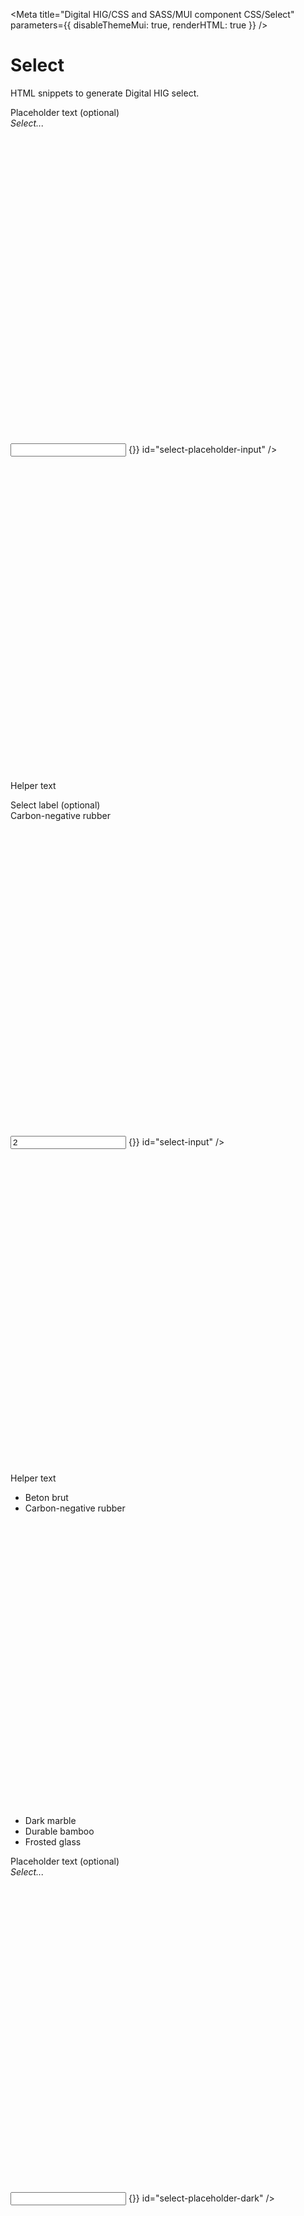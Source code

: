 
<Meta
  title="Digital HIG/CSS and SASS/MUI component CSS/Select"
  parameters={{
    disableThemeMui: true,
    renderHTML: true
  }}
/>

# Select

HTML snippets to generate Digital HIG select.

<Canvas>
  <Story name="Light theme">
    <div className="dhig-theme--light">
      <div className="MuiFormControl-root MuiFormControl-fullWidth">
        <label
          className="MuiFormLabel-root MuiInputLabel-root MuiInputLabel-formControl MuiInputLabel-animated MuiInputLabel-outlined"
          data-shrink="false"
          htmlFor="select-placeholder-input"
          id="select-placeholder-input-label"
        >
          Placeholder text
          <span className="DhigInputLabel--hintText">(optional)</span>
        </label>
        <div
          className="MuiInputBase-root MuiOutlinedInput-root MuiInputBase-formControl"
          data-active="false"
        >
          <div
            className="MuiSelect-root MuiSelect-select MuiSelect-selectMenu MuiSelect-outlined MuiInputBase-input MuiOutlinedInput-input"
            tabIndex="0"
            role="button"
            aria-haspopup="listbox"
            aria-labelledby="select-id-placeholder"
          >
            <em>Select...</em>
            <svg
              className="MuiSvgIcon-root MuiSvgIcon-root DhigSvgIcon DhigSvgIcon--size--inherit DhigSelect--checkedIcon DhigSvgIcon DhigSvgIcon--type--ui-control-icon DhigSvgIcon--size--small"
              focusable="false"
              viewBox="0 0 24 24"
              aria-hidden="false"
            >
              <use
                xlinkHref="#dhig--ui-controls--checkmark"
                className="dhig--ui-controls--checkmark"
              ></use>
              <title>Selected</title>
            </svg>
          </div>
          <input
            aria-hidden="true"
            tabIndex="-1"
            className="MuiSelect-nativeInput"
            onChange={() => {}}
            id="select-placeholder-input"
          />
          <svg
            className="MuiSvgIcon-root MuiSelect-icon DhigSvgIcon DhigSvgIcon--type--ui-control-icon DhigSvgIcon--size--small"
            focusable="false"
            viewBox="0 0 24 24"
            aria-hidden="false"
          >
            <use
              xlinkHref="#dhig--ui-controls--caret-down"
              className="dhig--ui-controls--caret-down"
            ></use>
            <title>Toggle</title>
          </svg>
        </div>
        <p
          className="MuiFormHelperText-root MuiFormHelperText-contained"
          id="select-placeholder-helper-text"
        >
          Helper text
        </p>
      </div>
      <div className="dhig-mb-6" />
      <div className="MuiFormControl-root">
        <label
          className="MuiFormLabel-root MuiInputLabel-root MuiInputLabel-formControl MuiInputLabel-animated MuiInputLabel-shrink MuiInputLabel-filled MuiFormLabel-filled"
          data-shrink="true"
          htmlFor="select-input"
        >
          Select label
          <span className="DhigInputLabel--hintText">(optional)</span>
        </label>
        <div
          className="MuiInputBase-root MuiFilledInput-root MuiFilledInput-underline MuiInputBase-formControl"
          data-active="false"
        >
          <div
            className="MuiSelect-root MuiSelect-select MuiSelect-selectMenu MuiSelect-filled MuiInputBase-input MuiFilledInput-input"
            tabIndex="0"
            role="button"
            aria-haspopup="listbox"
          >
            Carbon-negative rubber
            <svg
              className="MuiSvgIcon-root MuiSvgIcon-root DhigSvgIcon DhigSvgIcon--size--inherit DhigSelect--checkedIcon DhigSvgIcon DhigSvgIcon--type--ui-control-icon DhigSvgIcon--size--small"
              focusable="false"
              viewBox="0 0 24 24"
              aria-hidden="false"
            >
              <use
                xlinkHref="#dhig--ui-controls--checkmark"
                className="dhig--ui-controls--checkmark"
              ></use>
              <title>Selected</title>
            </svg>
          </div>
          <input
            aria-hidden="true"
            tabIndex="-1"
            className="MuiSelect-nativeInput"
            value="2"
            onChange={() => {}}
            id="select-input"
          />
          <svg
            className="MuiSvgIcon-root MuiSelect-icon DhigSvgIcon DhigSvgIcon--type--ui-control-icon DhigSvgIcon--size--small"
            focusable="false"
            viewBox="0 0 24 24"
            aria-hidden="false"
          >
            <use
              xlinkHref="#dhig--ui-controls--caret-down"
              className="dhig--ui-controls--caret-down"
            ></use>
            <title>Toggle</title>
          </svg>
        </div>
        <p className="MuiFormHelperText-root MuiFormHelperText-contained MuiFormHelperText-filled">
          Helper text
        </p>
      </div>
      <div className="dhig-mb-6" />
      <div
        className="MuiPaper-root MuiMenu-paper MuiPopover-paper MuiPaper-elevation0 MuiPaper-rounded"
        style={{ opacity: 1, transform: "none", minWidth: "220px" }}
        tabIndex="-1"
      >
        <ul
          className="MuiList-root MuiMenu-list MuiList-padding"
          role="listbox"
          tabIndex="-1"
        >
          <li
            className="MuiButtonBase-root MuiListItem-root MuiMenuItem-root MuiMenuItem-gutters MuiListItem-gutters MuiListItem-button"
            tabIndex="-1"
            role="option"
            aria-selected="false"
            aria-disabled="false"
            data-value="1"
          >
            Beton brut
          </li>
          <li
            className="MuiButtonBase-root MuiListItem-root MuiMenuItem-root Mui-selected MuiMenuItem-gutters MuiListItem-gutters MuiListItem-button Mui-selected"
            tabIndex="0"
            role="option"
            aria-disabled="false"
            aria-selected="true"
            data-value="2"
          >
            Carbon-negative rubber
            <svg
              className="MuiSvgIcon-root MuiSvgIcon-root DhigSvgIcon DhigSvgIcon--size--inherit DhigSelect--checkedIcon DhigSvgIcon DhigSvgIcon--type--ui-control-icon DhigSvgIcon--size--small"
              focusable="false"
              viewBox="0 0 24 24"
              aria-hidden="false"
            >
              <use
                xlinkHref="#dhig--ui-controls--checkmark"
                className="dhig--ui-controls--checkmark"
              ></use>
              <title>Selected</title>
            </svg>
          </li>
          <li
            className="MuiButtonBase-root MuiListItem-root MuiMenuItem-root MuiMenuItem-gutters MuiListItem-gutters MuiListItem-button"
            tabIndex="-1"
            role="option"
            aria-selected="false"
            aria-disabled="false"
            data-value="3"
          >
            Dark marble
          </li>
          <li
            className="MuiButtonBase-root MuiListItem-root MuiMenuItem-root MuiMenuItem-gutters MuiListItem-gutters MuiListItem-button"
            tabIndex="-1"
            role="option"
            aria-selected="false"
            aria-disabled="false"
            data-value="4"
          >
            Durable bamboo
          </li>
          <li
            className="MuiButtonBase-root MuiListItem-root MuiMenuItem-root MuiMenuItem-gutters MuiListItem-gutters MuiListItem-button"
            tabIndex="-1"
            role="option"
            aria-selected="false"
            aria-disabled="false"
            data-value="5"
          >
            Frosted glass
          </li>
        </ul>
      </div>
      <div style={{ height: "220px" }} />
    </div>
  </Story>
</Canvas>

<Canvas>
  <Story name="Dark theme" parameters={{ theme: "dark" }}>
    <div className="dhig-theme--dark">
      <div className="MuiFormControl-root MuiFormControl-fullWidth">
        <label
          className="MuiFormLabel-root MuiInputLabel-root MuiInputLabel-formControl MuiInputLabel-animated MuiInputLabel-outlined"
          data-shrink="false"
          htmlFor="select-placeholder-dark"
          id="select-placeholder-label-dark"
        >
          Placeholder text
          <span className="DhigInputLabel--hintText">(optional)</span>
        </label>
        <div
          className="MuiInputBase-root MuiOutlinedInput-root MuiInputBase-formControl"
          data-active="false"
        >
          <div
            className="MuiSelect-root MuiSelect-select MuiSelect-selectMenu MuiSelect-outlined MuiInputBase-input MuiOutlinedInput-input"
            tabIndex="0"
            role="button"
            aria-haspopup="listbox"
            aria-labelledby="select-id-placeholder"
          >
            <em>Select...</em>
            <svg
              className="MuiSvgIcon-root MuiSvgIcon-root DhigSvgIcon DhigSvgIcon--size--inherit DhigSelect--checkedIcon DhigSvgIcon DhigSvgIcon--type--ui-control-icon DhigSvgIcon--size--small"
              focusable="false"
              viewBox="0 0 24 24"
              aria-hidden="false"
            >
              <use
                xlinkHref="#dhig--ui-controls--checkmark"
                className="dhig--ui-controls--checkmark"
              ></use>
              <title>Selected</title>
            </svg>
          </div>
          <input
            aria-hidden="true"
            tabIndex="-1"
            className="MuiSelect-nativeInput"
            onChange={() => {}}
            id="select-placeholder-dark"
          />
          <svg
            className="MuiSvgIcon-root MuiSelect-icon DhigSvgIcon DhigSvgIcon--type--ui-control-icon DhigSvgIcon--size--small"
            focusable="false"
            viewBox="0 0 24 24"
            aria-hidden="false"
          >
            <use
              xlinkHref="#dhig--ui-controls--caret-down"
              className="dhig--ui-controls--caret-down"
            ></use>
            <title>Toggle</title>
          </svg>
        </div>
        <p
          className="MuiFormHelperText-root MuiFormHelperText-contained"
          id="select-placeholder-helper-text-dark"
        >
          Helper text
        </p>
      </div>
      <div className="dhig-mb-6" />
      <div className="MuiFormControl-root">
        <label
          className="MuiFormLabel-root MuiInputLabel-root MuiInputLabel-formControl MuiInputLabel-animated MuiInputLabel-shrink MuiInputLabel-filled MuiFormLabel-filled"
          data-shrink="true"
          htmlFor="select-input-dark"
        >
          Select label
          <span className="DhigInputLabel--hintText">(optional)</span>
        </label>
        <div
          className="MuiInputBase-root MuiFilledInput-root MuiFilledInput-underline MuiInputBase-formControl"
          data-active="false"
        >
          <div
            className="MuiSelect-root MuiSelect-select MuiSelect-selectMenu MuiSelect-filled MuiInputBase-input MuiFilledInput-input"
            tabIndex="0"
            role="button"
            aria-haspopup="listbox"
          >
            Carbon-negative rubber
            <svg
              className="MuiSvgIcon-root MuiSvgIcon-root DhigSvgIcon DhigSvgIcon--size--inherit DhigSelect--checkedIcon DhigSvgIcon DhigSvgIcon--type--ui-control-icon DhigSvgIcon--size--small"
              focusable="false"
              viewBox="0 0 24 24"
              aria-hidden="false"
            >
              <use
                xlinkHref="#dhig--ui-controls--checkmark"
                className="dhig--ui-controls--checkmark"
              ></use>
              <title>Selected</title>
            </svg>
          </div>
          <input
            aria-hidden="true"
            tabIndex="-1"
            className="MuiSelect-nativeInput"
            value="2"
            onChange={() => {}}
            id="select-input-dark"
          />
          <svg
            className="MuiSvgIcon-root MuiSelect-icon DhigSvgIcon DhigSvgIcon--type--ui-control-icon DhigSvgIcon--size--small"
            focusable="false"
            viewBox="0 0 24 24"
            aria-hidden="false"
          >
            <use
              xlinkHref="#dhig--ui-controls--caret-down"
              className="dhig--ui-controls--caret-down"
            ></use>
            <title>Toggle</title>
          </svg>
        </div>
        <p className="MuiFormHelperText-root MuiFormHelperText-contained MuiFormHelperText-filled">
          Helper text
        </p>
      </div>
      <div className="dhig-mb-6" />
      <div
        className="MuiPaper-root MuiMenu-paper MuiPopover-paper MuiPaper-elevation0 MuiPaper-rounded"
        style={{ opacity: 1, transform: "none", minWidth: "220px" }}
        tabIndex="-1"
      >
        <ul
          className="MuiList-root MuiMenu-list MuiList-padding"
          role="listbox"
          tabIndex="-1"
        >
          <li
            className="MuiButtonBase-root MuiListItem-root MuiMenuItem-root MuiMenuItem-gutters MuiListItem-gutters MuiListItem-button"
            tabIndex="-1"
            role="option"
            aria-disabled="false"
            aria-selected="false"
            data-value="1"
          >
            Beton brut
          </li>
          <li
            className="MuiButtonBase-root MuiListItem-root MuiMenuItem-root Mui-selected MuiMenuItem-gutters MuiListItem-gutters MuiListItem-button Mui-selected"
            tabIndex="0"
            role="option"
            aria-disabled="false"
            aria-selected="true"
            data-value="2"
          >
            Carbon-negative rubber
            <svg
              className="MuiSvgIcon-root MuiSvgIcon-root DhigSvgIcon DhigSvgIcon--size--inherit DhigSelect--checkedIcon DhigSvgIcon DhigSvgIcon--type--ui-control-icon DhigSvgIcon--size--small"
              focusable="false"
              viewBox="0 0 24 24"
              aria-hidden="false"
            >
              <use
                xlinkHref="#dhig--ui-controls--checkmark"
                className="dhig--ui-controls--checkmark"
              ></use>
              <title>Selected</title>
            </svg>
          </li>
          <li
            className="MuiButtonBase-root MuiListItem-root MuiMenuItem-root MuiMenuItem-gutters MuiListItem-gutters MuiListItem-button"
            tabIndex="-1"
            role="option"
            aria-selected="false"
            aria-disabled="false"
            data-value="3"
          >
            Dark marble
          </li>
          <li
            className="MuiButtonBase-root MuiListItem-root MuiMenuItem-root MuiMenuItem-gutters MuiListItem-gutters MuiListItem-button"
            tabIndex="-1"
            role="option"
            aria-selected="false"
            aria-disabled="false"
            data-value="4"
          >
            Durable bamboo
          </li>
          <li
            className="MuiButtonBase-root MuiListItem-root MuiMenuItem-root MuiMenuItem-gutters MuiListItem-gutters MuiListItem-button"
            tabIndex="-1"
            role="option"
            aria-selected="false"
            aria-disabled="false"
            data-value="5"
          >
            Frosted glass
          </li>
        </ul>
      </div>
      <div style={{ height: "220px" }} />
    </div>
  </Story>
</Canvas>
